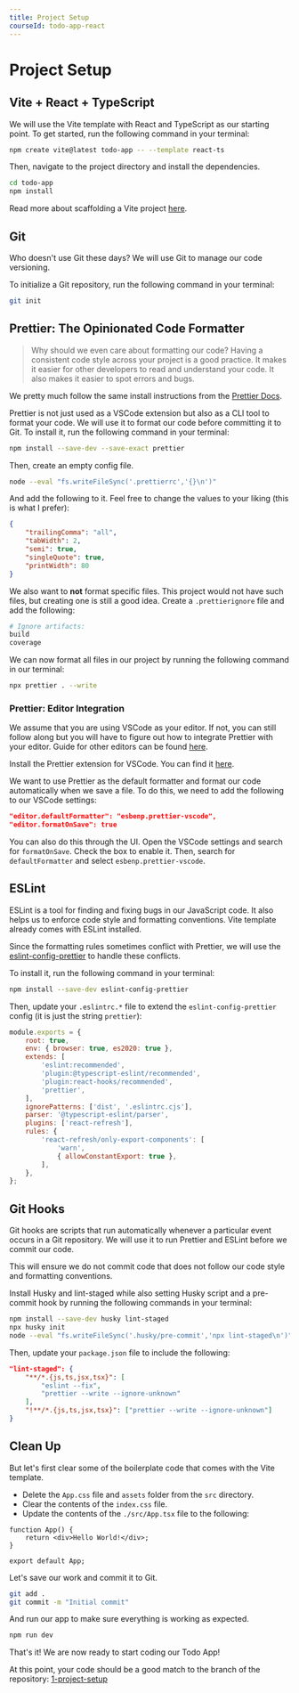 ```yaml
---
title: Project Setup
courseId: todo-app-react
---
```



# Project Setup

<VideoEmbed
	id='ceoqAy8nFNE'
	title='Introduction and Project Setup | Todo App with React, TypeScript, TDD | Frontend Hire'
/>

## Vite + React + TypeScript

We will use the Vite template with React and TypeScript as our starting point. To get started, run the following command in your terminal:

```sh frame="none" showLineNumbers=false
npm create vite@latest todo-app -- --template react-ts
```

Then, navigate to the project directory and install the dependencies.

```sh frame="none" showLineNumbers=false
cd todo-app
npm install
```

Read more about scaffolding a Vite project [here](https://vitejs.dev/guide/#scaffolding-your-first-vite-project).

## Git

Who doesn't use Git these days? We will use Git to manage our code versioning.

To initialize a Git repository, run the following command in your terminal:

```sh frame="none" showLineNumbers=false
git init
```

## Prettier: The Opinionated Code Formatter

> Why should we even care about formatting our code? Having a consistent code style across your project is a good practice. It makes it easier for other developers to read and understand your code. It also makes it easier to spot errors and bugs.

We pretty much follow the same install instructions from the [Prettier Docs](https://prettier.io/docs/en/install).

Prettier is not just used as a VSCode extension but also as a CLI tool to format your code. We will use it to format our code before committing it to Git. To install it, run the following command in your terminal:

```sh frame="none" showLineNumbers=false
npm install --save-dev --save-exact prettier
```

Then, create an empty config file.

```sh frame="none" showLineNumbers=false
node --eval "fs.writeFileSync('.prettierrc','{}\n')"
```

And add the following to it. Feel free to change the values to your liking (this is what I prefer):

```json title=".prettierrc"
{
	"trailingComma": "all",
	"tabWidth": 2,
	"semi": true,
	"singleQuote": true,
	"printWidth": 80
}
```

We also want to **not** format specific files. This project would not have such files, but creating one is still a good idea. Create a `.prettierignore` file and add the following:

```sh frame="none" showLineNumbers=false
# Ignore artifacts:
build
coverage
```

We can now format all files in our project by running the following command in our terminal:

```sh frame="none" showLineNumbers=false
npx prettier . --write
```

### Prettier: Editor Integration

We assume that you are using VSCode as your editor. If not, you can still follow along but you will have to figure out how to integrate Prettier with your editor. Guide for other editors can be found [here](https://prettier.io/docs/en/editors).

Install the Prettier extension for VSCode. You can find it [here](https://marketplace.visualstudio.com/items?itemName=esbenp.prettier-vscode).

We want to use Prettier as the default formatter and format our code automatically when we save a file. To do this, we need to add the following to our VSCode settings:

```json frame="none" showLineNumbers=false
"editor.defaultFormatter": "esbenp.prettier-vscode",
"editor.formatOnSave": true
```

You can also do this through the UI. Open the VSCode settings and search for `formatOnSave`. Check the box to enable it. Then, search for `defaultFormatter` and select `esbenp.prettier-vscode`.

## ESLint

ESLint is a tool for finding and fixing bugs in our JavaScript code. It also helps us to enforce code style and formatting conventions. Vite template already comes with ESLint installed.

Since the formatting rules sometimes conflict with Prettier, we will use the [eslint-config-prettier](https://github.com/prettier/eslint-config-prettier#installation) to handle these conflicts.

To install it, run the following command in your terminal:

```sh frame="none" showLineNumbers=false
npm install --save-dev eslint-config-prettier
```

Then, update your `.eslintrc.*` file to extend the `eslint-config-prettier` config (it is just the string `prettier`):

```js {8}
module.exports = {
	root: true,
	env: { browser: true, es2020: true },
	extends: [
		'eslint:recommended',
		'plugin:@typescript-eslint/recommended',
		'plugin:react-hooks/recommended',
		'prettier',
	],
	ignorePatterns: ['dist', '.eslintrc.cjs'],
	parser: '@typescript-eslint/parser',
	plugins: ['react-refresh'],
	rules: {
		'react-refresh/only-export-components': [
			'warn',
			{ allowConstantExport: true },
		],
	},
};
```

## Git Hooks

Git hooks are scripts that run automatically whenever a particular event occurs in a Git repository. We will use it to run Prettier and ESLint before we commit our code.

This will ensure we do not commit code that does not follow our code style and formatting conventions.

Install Husky and lint-staged while also setting Husky script and a pre-commit hook by running the following commands in your terminal:

```sh frame="none" showLineNumbers=false
npm install --save-dev husky lint-staged
npx husky init
node --eval "fs.writeFileSync('.husky/pre-commit','npx lint-staged\n')"
```

Then, update your `package.json` file to include the following:

```json title="package.json"
"lint-staged": {
	"**/*.{js,ts,jsx,tsx}": [
		"eslint --fix",
		"prettier --write --ignore-unknown"
	],
	"!**/*.{js,ts,jsx,tsx}": ["prettier --write --ignore-unknown"]
}
```

## Clean Up

But let's first clear some of the boilerplate code that comes with the Vite template.

- Delete the `App.css` file and `assets` folder from the `src` directory.
- Clear the contents of the `index.css` file.
- Update the contents of the `./src/App.tsx` file to the following:

```tsx title="App.tsx"
function App() {
	return <div>Hello World!</div>;
}

export default App;
```

Let's save our work and commit it to Git.

```sh frame="none" showLineNumbers=false
git add .
git commit -m "Initial commit"
```

And run our app to make sure everything is working as expected.

```sh frame="none" showLineNumbers=false
npm run dev
```

That's it! We are now ready to start coding our Todo App!

At this point, your code should be a good match to the branch of the repository: [1-project-setup](https://github.com/Frontend-Hire/todo-app-react-tdd-typescript/tree/1-project-setup)
